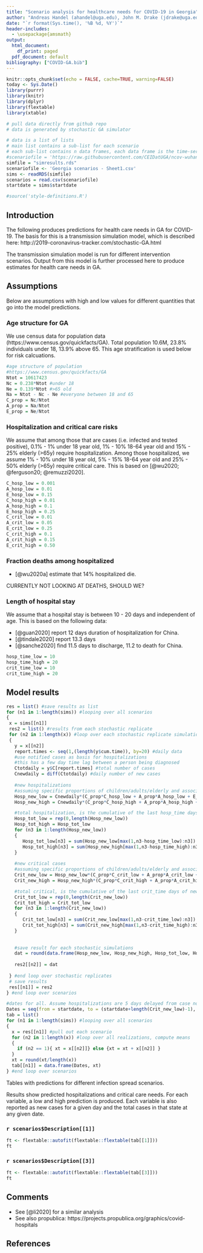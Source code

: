 ```yaml
---
title: "Scenario analysis for healthcare needs for COVID-19 in Georgia"
author: "Andreas Handel (ahandel@uga.edu), John M. Drake (jdrake@uga.edu)"
date: "`r format(Sys.time(), '%B %d, %Y')`"
header-includes:
  - \usepackage{amsmath}
output:
  html_document:
    df_print: paged
  pdf_document: default
bibliography: ["COVID-GA.bib"]
---
```


```r
knitr::opts_chunk$set(echo = FALSE, cache=TRUE, warning=FALSE)
today <- Sys.Date()
library(purrr)
library(knitr)
library(dplyr)
library(flextable)
library(xtable)
```


```r
# pull data directly from github repo
# data is generated by stochastic GA simulator

# data is a list of lists
# main list contains a sub-list for each scenario
# each sub-list contains n data frames, each data frame is the time-series for a simulation
#scenariofile = 'https://raw.githubusercontent.com/CEIDatUGA/ncov-wuhan-stochastic-model/master/Georgia_scenarios_-_Sheet1.csv?token=ABQMQXYOBV7TFRDQXWX2YQC6PEFIU'
simfile = "simresults.rds" 
scenariofile <- 'Georgia scenarios - Sheet1.csv'
sims <- readRDS(simfile)
scenarios = read.csv(scenariofile)
startdate = sims$startdate
```


```r
#source('style-definitions.R')
```

## Introduction

The following produces predictions for health care needs in GA for COVID-19.
The basis for this is a transmission simulation model, which is described here:
http://2019-coronavirus-tracker.com/stochastic-GA.html

The transmission simulation model is run for different intervention scenarios. Output from this model is further processed here to produce estimates for health care needs in GA.


## Assumptions

Below are assumptions with high and low values for different quantities that go into the model predictions.

### Age structure for GA

We use census data for population data (https://www.census.gov/quickfacts/GA). 
Total population 10.6M, 23.8% individuals under 18, 13.9% above 65.
This age stratification is used below for risk calcuations.

```r
#age structure of population
#https://www.census.gov/quickfacts/GA
Ntot = 10617423
Nc = 0.238*Ntot #under 18
Ne = 0.139*Ntot #>65 old
Na = Ntot - Nc - Ne #everyone between 18 and 65
C_prop = Nc/Ntot
A_prop = Na/Ntot
E_prop = Ne/Ntot
```

### Hospitalization and critical care risks

We assume that among those that are cases (i.e. infected and tested positive), 0.1% - 1% under 18 year old, 1% - 10% 18-64 year old and 15% - 25% elderly (>65y) require hospitalization. 
Among those hospitalized, we assume 1% - 10% under 18 year old, 5% - 15% 18-64 year old and 25% - 50% elderly (>65y) require critical care. This is based on [@wu2020; @ferguson20; @remuzzi2020].


```r
C_hosp_low = 0.001
A_hosp_low = 0.01
E_hosp_low = 0.15
C_hosp_high = 0.01
A_hosp_high = 0.1
E_hosp_high = 0.25
C_crit_low = 0.01
A_crit_low = 0.05
E_crit_low = 0.25
C_crit_high = 0.1
A_crit_high = 0.15
E_crit_high = 0.50
```


### Fraction deaths among hospitalized
* [@wu2020a] estimate that 14% hospitalized die.

CURRENTLY NOT LOOKING AT DEATHS, SHOULD WE?

### Length of hospital stay
We assume that a hospital stay is between 10 - 20 days and independent of age. This is based on the following data:

* [@guan2020] report 12 days duration of hospitalization for China.
* [@tindale2020] report 13.3 days
* [@sanche2020] find 11.5 days to discharge, 11.2 to death for China.


```r
hosp_time_low = 10
hosp_time_high = 20
crit_time_low = 10
crit_time_high = 20
```




## Model results

```r

res = list() #save results as list
for (n1 in 1:length(sims)) #looping over all scenarios
{
 x = sims[[n1]]
 res2 = list() #results from each stochastic replicate
 for (n2 in 1:length(x)) #loop over each stochastic replicate simulation for a given scenario
 {
   y = x[[n2]]
   report.times <- seq(1,(length(y$cum.time)), by=20) #daily data
   #use notified cases as basis for hospitalizations
   #this has a few day time lag between a person being diagnosed
   Ctotdaily = y$C[report.times] #total number of cases
   Cnewdaily = diff(Ctotdaily) #daily number of new cases
   
   #new hospitalizations
   #assuming specific proportions of children/adults/elderly and associated risks   
   Hosp_new_low = Cnewdaily*(C_prop*C_hosp_low + A_prop*A_hosp_low + E_prop*E_hosp_low)  
   Hosp_new_high = Cnewdaily*(C_prop*C_hosp_high + A_prop*A_hosp_high + E_prop*E_hosp_high)

   #total hospitalization, is the cumulative of the last hosp_time days of new hospitalizations
   Hosp_tot_low = rep(0,length(Hosp_new_low))
   Hosp_tot_high = Hosp_tot_low
   for (n3 in 1:length(Hosp_new_low))
   {
      Hosp_tot_low[n3] = sum(Hosp_new_low[max(1,n3-hosp_time_low):n3])
      Hosp_tot_high[n3] = sum(Hosp_new_high[max(1,n3-hosp_time_high):n3]) 
   }
   
   #new critical cases
   #assuming specific proportions of children/adults/elderly and associated critical risks   
   Crit_new_low = Hosp_new_low*(C_prop*C_crit_low + A_prop*A_crit_low + E_prop*E_crit_low)  
   Crit_new_high = Hosp_new_high*(C_prop*C_crit_high + A_prop*A_crit_high + E_prop*E_crit_high)

   #total critical, is the cumulative of the last crit_time days of new critical
   Crit_tot_low = rep(0,length(Crit_new_low))
   Crit_tot_high = Crit_tot_low
   for (n3 in 1:length(Crit_new_low))
   {
      Crit_tot_low[n3] = sum(Crit_new_low[max(1,n3-crit_time_low):n3])
      Crit_tot_high[n3] = sum(Crit_new_high[max(1,n3-crit_time_high):n3]) 
   }
 
    
   #save result for each stochastic simulations    
   dat = round(data.frame(Hosp_new_low, Hosp_new_high, Hosp_tot_low, Hosp_tot_high, Crit_new_low, Crit_new_high, Crit_tot_low, Crit_tot_high))
   
   res2[[n2]] = dat    
   
 } #end loop over stochastic replicates
 # save results
 res[[n1]] = res2 
} #end loop over scenarios
```



```r
#dates for all. Assume hospitalizations are 5 days delayed from case notifications, critical is same as hospital
Dates = seq(from = startdate, to = (startdate+length(Crit_new_low)-1), "days" ) 
tab = list()
for (n1 in 1:length(sims)) #looping over all scenarios
{
  x = res[[n1]] #pull out each scenario
  for (n2 in 1:length(x)) #loop over all realizations, compute means
  {
    if (n2 == 1){ xt = x[[n2]]} else {xt = xt + x[[n2]] }     
  }
  xt = round(xt/length(x))
  tab[[n1]] = data.frame(Dates, xt)
} #end loop over scenarios
```

Tables with predictions for different infection spread scenarios.

Results show predicted hospitalizations and critical care needs.
For each variable, a low and high prediction is produced. Each variable is also reported as new cases for a given day and the total cases in that state at any given date.

### ```r scenarios$Description[[1]]```

```r
ft <- flextable::autofit(flextable::flextable(tab[[1]]))
ft
```

### ```r scenarios$Description[[3]]```

```r
ft <- flextable::autofit(flextable::flextable(tab[[3]]))
ft
```


## Comments

* See [@li2020] for a similar analysis
* See also propublica: https://projects.propublica.org/graphics/covid-hospitals


## References

